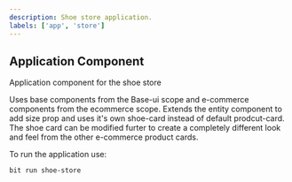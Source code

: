 ```yaml
---
description: Shoe store application.
labels: ['app', 'store']
---
```


## Application Component

Application component for the shoe store

Uses base components from the Base-ui scope and e-commerce components from the ecommerce scope. Extends the entity component to add size prop and uses it's own shoe-card instead of default prodcut-card. The shoe card can be modified furter to create a completely different look and feel from the other e-commerce product cards.

To run the application use:

```bash
bit run shoe-store
```
